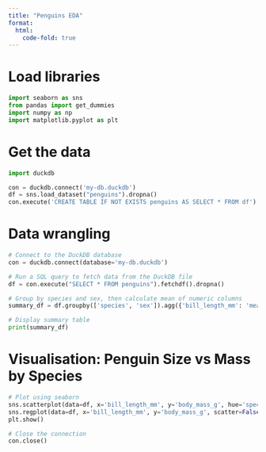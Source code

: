 ```yaml
---
title: "Penguins EDA"
format:
  html:
    code-fold: true
---
```


# Load libraries
```python
import seaborn as sns
from pandas import get_dummies
import numpy as np
import matplotlib.pyplot as plt
```

# Get the data
```python
import duckdb

con = duckdb.connect('my-db.duckdb')
df = sns.load_dataset("penguins").dropna()
con.execute('CREATE TABLE IF NOT EXISTS penguins AS SELECT * FROM df')
```

# Data wrangling
```python
# Connect to the DuckDB database
con = duckdb.connect(database='my-db.duckdb')

# Run a SQL query to fetch data from the DuckDB file
df = con.execute("SELECT * FROM penguins").fetchdf().dropna()

# Group by species and sex, then calculate mean of numeric columns
summary_df = df.groupby(['species', 'sex']).agg({'bill_length_mm': 'mean', 'body_mass_g': 'mean'}).reset_index()

# Display summary table
print(summary_df)
```

# Visualisation: Penguin Size vs Mass by Species
```python
# Plot using seaborn
sns.scatterplot(data=df, x='bill_length_mm', y='body_mass_g', hue='species')
sns.regplot(data=df, x='bill_length_mm', y='body_mass_g', scatter=False)
plt.show()
```

```python
# Close the connection
con.close()
```
